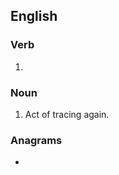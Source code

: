 ==English==

===Verb===
{{head|en|verb form}}

# {{present participle of|retrace|lang=en|nocat=1}}

===Noun===
{{en-noun}}

# Act of tracing again.

===Anagrams===
* {{anagrams|en|a=aceginrrt|arrecting|cratering|recrating|terracing}}
